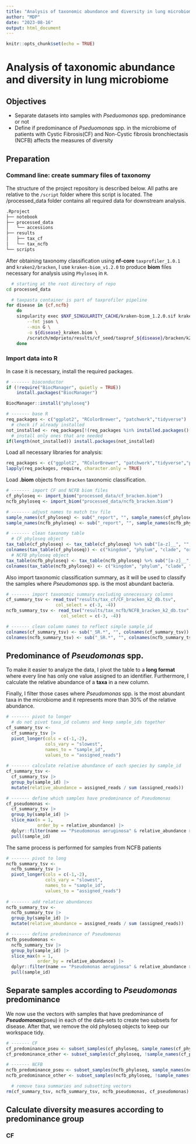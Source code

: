 ```yaml
---
title: "Analysis of taxonomic abundance and diversity in lung microbiome"
author: "MDP"
date: "2023-08-16"
output: html_document
---
```


```r
knitr::opts_chunk$set(echo = TRUE)
```

# Analysis of taxonomic abundance and diversity in lung microbiome

## Objectives

-   Separate datasets into samples with *Pseduomonas* spp. predominance or not
-   Define if predominance of *Pseduomonas* spp. in the microbiome of patients with Cystic Fibrosis(CF) and Non-Cystic fibrosis bronchiectasis (NCFB) affects the measures of diversity

## Preparation

### Command line: create summary files of taxonomy

The structure of the project repository is described below. All paths are relative to the `/script` folder where this script is located. The /processed_data folder contains all required data for downstream analysis.

```bash
.Rproject
├── notebook
├── processed_data
│   └── accessions
├── results
│   ├── tax_cf
│   └── tax_ncfb
└── scripts
```

After obtaining taxonomy classification using **nf-core** `taxprofiler_1.0.1` and `kraken2/bracken`, I use `kraken-biom_v1.2.0` to produce **biom** files necessary for analysis using `Phyloseq` in `R`.

```bash
  # starting at the root directory of repo
cd processed_data

  # taxpasta container is part of taxprofiler pipeline
for disease in {cf,ncfb}
    do 
    singularity exec $NXF_SINGULARITY_CACHE/kraken-biom_1.2.0.sif kraken-biom \
        --fmt json \
        --min G \
        -o ${disease}_kraken.biom \
        /scratch/mdprieto/results/cf_seed/taxprof_${disease}/bracken/k2_reports/* 
    done
```

### Import data into R

In case it is necessary, install the required packages.

```r
# ------- bioconductor
if (!require("BiocManager", quietly = TRUE))
    install.packages("BiocManager")

BiocManager::install("phyloseq")

# ------- base R
req_packages <- c("ggplot2", "RColorBrewer", "patchwork","tidyverse")
  # check if already installed
not_installed <- req_packages[!(req_packages %in% installed.packages()[ , "Package"])]    
  # install only ones that are needed
if(length(not_installed)) install.packages(not_installed)    
```

Load all necessary libraries for analysis:

```r
req_packages <- c("ggplot2", "RColorBrewer", "patchwork","tidyverse","phyloseq")
lapply(req_packages, require, character.only = TRUE)
```

Load **.biom** objects from `Bracken` taxonomic classification.

```r
# ------- import CF and NCFB biom files
cf_phyloseq <- import_biom("processed_data/cf_bracken.biom")
ncfb_phyloseq <- import_biom("processed_data/ncfb_bracken.biom")

# ------- adjust names to match tsv file
sample_names(cf_phyloseq) <- sub("_report", "", sample_names(cf_phyloseq))
sample_names(ncfb_phyloseq) <- sub("_report", "", sample_names(ncfb_phyloseq))

# ------- clean taxonomy table
  # CF phyloseq object
tax_table(cf_phyloseq) <- tax_table(cf_phyloseq) %>% sub("[a-z]__", "", .)
colnames(tax_table(cf_phyloseq)) <- c("kingdom", "phylum", "clade", "order", "family", "genus", "species")
  # NCFB phyloseq object
tax_table(ncfb_phyloseq) <- tax_table(ncfb_phyloseq) %>% sub("[a-z]__", "", .)
colnames(tax_table(ncfb_phyloseq)) <- c("kingdom", "phylum", "clade", "order", "family", "genus", "species")
```

Also import taxonomic classification summary, as it will be used to classify the samples where *Pseudomonas* spp. is the most abundant bacteria.

```r
# ------- import taxonomic summary excluding unnecessary columns
cf_summary_tsv <- read_tsv("results/tax_cf/CF_bracken_k2_db.tsv",
                   col_select = c(-3, -4))
ncfb_summary_tsv <- read_tsv("results/tax_ncfb/NCFB_bracken_k2_db.tsv",
                     col_select = c(-3, -4))

# ------- clean column names to reflect simple sample_id
colnames(cf_summary_tsv) <- sub("_SR.*", "", colnames(cf_summary_tsv))
colnames(ncfb_summary_tsv) <- sub("_SR.*", "", colnames(ncfb_summary_tsv))
```

## Predominance of *Pseudomonas* spp.

To make it easier to analyze the data, I pivot the table to a **long format** where every line has only one value assigned to an identifier. Furthermore, I calculate the relative abundance of a **taxa** in a new column.

Finally, I filter those cases where *Pseudomonas* spp. is the most abundant taxa in the microbiome and it represents more than 30% of the relative abundance.

```r
# ------- pivot to longer
  # do not pivot taxa_id columns and keep sample_ids together
cf_summary_tsv <- 
  cf_summary_tsv |>
  pivot_longer(cols = c(-1,-2),
               cols_vary = "slowest",
               names_to = "sample_id",
               values_to = "assigned_reads") 
  
# ------- calculate relative abundance of each species by sample_id
cf_summary_tsv <- 
  cf_summary_tsv |> 
  group_by(sample_id) |> 
  mutate(relative_abundance = assigned_reads / sum (assigned_reads))

# ------- define which samples have predominance of Pseudomonas
cf_pseudomonas <- 
  cf_summary_tsv |> 
  group_by(sample_id) |> 
  slice_max(n = 1,
            order_by = relative_abundance) |> 
  dplyr::filter(name == "Pseudomonas aeruginosa" & relative_abundance >= 0.3 ) |> 
  pull(sample_id)
```

The same process is performed for samples from NCFB patients

```r
# ------- pivot to long
ncfb_summary_tsv <- 
  ncfb_summary_tsv |> 
  pivot_longer(cols = c(-1,-2),
               cols_vary = "slowest",
               names_to = "sample_id",
               values_to = "assigned_reads") 
  
# ------- add relative abundances
ncfb_summary_tsv <- 
  ncfb_summary_tsv |> 
  group_by(sample_id) |> 
  mutate(relative_abundance = assigned_reads / sum (assigned_reads))

# ------- define predominance of Pseudomonas
ncfb_pseudomonas <- 
  ncfb_summary_tsv |> 
  group_by(sample_id) |> 
  slice_max(n = 1,
            order_by = relative_abundance) |> 
  dplyr::filter(name == "Pseudomonas aeruginosa" & relative_abundance >= 0.3 ) |> 
  pull(sample_id)
```

## Separate samples according to *Pseudomonas* predominance

We now use the vectors with samples that have predominance of _**Pseudomonas**_(pseu) 
in each of the data-sets to create two subsets for disease. After that, we remove
the old phyloseq objects to keep our workspace tidy.

```r
# ------- CF
cf_predominance_pseu <- subset_samples(cf_phyloseq, sample_names(cf_phyloseq) %in% cf_pseudomonas)  
cf_predominance_other <- subset_samples(cf_phyloseq, !sample_names(cf_phyloseq) %in% cf_pseudomonas)

# ------- NCFB
ncfb_predominance_pseu <- subset_samples(ncfb_phyloseq, sample_names(ncfb_phyloseq) %in% ncfb_pseudomonas)  
ncfb_predominance_other <- subset_samples(ncfb_phyloseq, !sample_names(ncfb_phyloseq) %in% ncfb_pseudomonas)

  # remove taxa summaries and subsetting vectors
rm(cf_summary_tsv, ncfb_summary_tsv, ncfb_pseudomonas, cf_pseudomonas)
```

## Calculate diversity measures according to predominance group

### CF

```r

```

